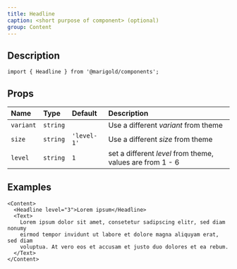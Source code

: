 ```yaml
---
title: Headline
caption: <short purpose of component> (optional)
group: Content
---
```


## Description

```tsx onlyCode
import { Headline } from '@marigold/components';
```

## Props

| Name      | Type     | Default     | Description                                               |
| :-------- | :------- | :---------- | :-------------------------------------------------------- |
| `variant` | `string` |             | Use a different _variant_ from theme                      |
| `size`    | `string` | `'level-1'` | Use a different _size_ from theme                         |
| `level`   | `string` | `1`         | set a different _level_ from theme, values are from 1 - 6 |

## Examples

```tsx
<Content>
  <Headline level="3">Lorem ipsum</Headline>
  <Text>
    Lorem ipsum dolor sit amet, consetetur sadipscing elitr, sed diam nonumy
    eirmod tempor invidunt ut labore et dolore magna aliquyam erat, sed diam
    voluptua. At vero eos et accusam et justo duo dolores et ea rebum.
  </Text>
</Content>
```

